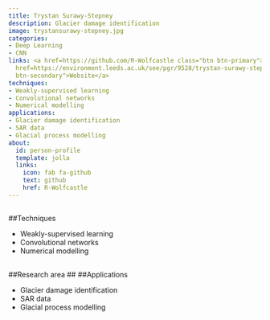 ```yaml
---
title: Trystan Surawy-Stepney
description: Glacier damage identification
image: trystansurawy-stepney.jpg
categories:
- Deep Learning
- CNN
links: <a href=https://github.com/R-Wolfcastle class="btn btn-primary">Github</a><a
  href=https://environment.leeds.ac.uk/see/pgr/9528/trystan-surawy-stepney class="btn
  btn-secondary">Website</a>
techniques:
- Weakly-supervised learning
- Convolutional networks
- Numerical modelling
applications:
- Glacier damage identification
- SAR data
- Glacial process modelling
about:
  id: person-profile
  template: jolla
  links:
    icon: fab fa-github
    text: github
    href: R-Wolfcastle
---
```

   
:::{#person-profile}
:::
   
##
##Techniques
   
- Weakly-supervised learning
- Convolutional networks
- Numerical modelling
   
##
##Research area
##
##Applications
   
- Glacier damage identification
- SAR data
- Glacial process modelling
